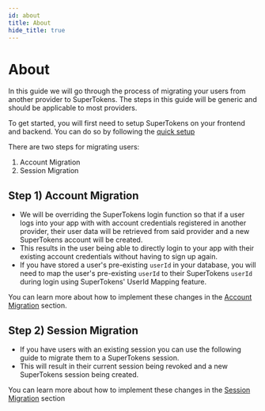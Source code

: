 ```yaml
---
id: about
title: About
hide_title: true
---
```


# About

In this guide we will go through the process of migrating your users from another provider to SuperTokens. The steps in this guide will be generic and should be applicable to most providers. 

To get started, you will first need to setup SuperTokens on your frontend and backend. You can do so by following the [quick setup](/docs/emailpassword/quick-setup/frontend)

There are two steps for migrating users:

1. Account Migration
2. Session Migration


## Step 1) Account Migration

- We will be overriding the SuperTokens login function so that if a user logs into your app with with account credentials registered in another provider, their user data will be retrieved from said provider and a new SuperTokens account will be created.
- This results in the user being able to directly login to your app with their existing account credentials without having to sign up again.
- If you have stored a user's pre-existing `userId` in your database, you will need to map the user's pre-existing `userId` to their SuperTokens `userId` during login using SuperTokens' UserId Mapping feature.

You can learn more about how to implement these changes in the [Account Migration](./account-migration/modifications-to-login) section.

## Step 2) Session Migration
- If you have users with an existing session you can use the following guide to migrate them to a SuperTokens session.
- This will result in their current session being revoked and a new SuperTokens session being created.

You can learn more about how to implement these changes in the [Session Migration](./session-migration) section